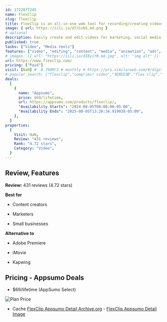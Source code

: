 ```yaml
---
id: 1722877245
name: FlexClip
slug: flexclip
title: FlexClip is an all-in-one web tool for recording/creating videos, movies, and slideshows in minutes
image: { url: https://iili.io/d7J1vbS.md.png }
# optional
description: Easily create and edit videos for marketing, social media, family, and any other purposeIntegrate with resource-rich stock media providers and a fantastic collection of text animations, elements, and transitions
published: true
tasks: ["Video", "Media tools"]
features: ["video", "editing", "content", "media", "animation", "ads", "marketing", "social media", "design", "template"]
# images: [{ url: "https://iili.io/dI8yiYB.md.jpg", alt: "img alt" }]
url: https://www.flexclip.com/
pricing: ["Paid"]
visit: [NaN] #  8.790M/3 # monthly # https://pro.similarweb.com/#/digitalsuite/websiteanalysis/home
# popular_search: ["flexclip","comprimir video","视频压缩","flex clip","影片壓縮","flexclip","flex clip","videos online gratis","grid.upgrade","grid.upgrade"]
deals:
  [
    {
      name: "Appsumo",
      price: $69/lifetime,
      url: https://appsumo.com/products/flexclip/,
      "Availability Starts": "2024-08-05T08:00:00-05:00",
      "Availability Ends": "2025-08-05T13:20:34.919038-05:00",
    },
  ]
properties:
  {
    Visit: NaN,
    Review: "431 reviews",
    Rank: "4.72 stars",
    Category: "Video",
  }
---
```


## Review, Features

**Review:** 431 reviews (4.72 stars)

**Best for**

- Content creators

- Marketers

- Small businesses

**Alternative to**

- Adobe Premiere

- iMovie

- Kapwing

## Pricing - Appsumo Deals

- $69/lifetime (AppSumo Select)

<Img src="https://iili.io/d73Bu1t.png" alt="Plan Price" />

- Cache [FlexClip Appsumo Detail Archive.org](https://web.archive.org/web/*/https://appsumo.com/products/flexclip/) - [FlexClip Appsumo Detail Image](https://iili.io/d73B4Yg.png)
